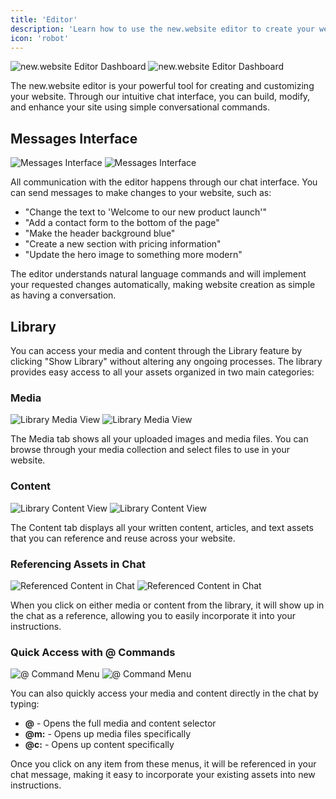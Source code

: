 ```yaml
---
title: 'Editor'
description: 'Learn how to use the new.website editor to create your website'
icon: 'robot'
---
```


<img
  className="block dark:hidden"
  src="/images/features/editor/dashboard.png"
  alt="new.website Editor Dashboard"
/>
<img
  className="hidden dark:block"
  src="/images/features/editor/dashboard.png"
  alt="new.website Editor Dashboard"
/>

The new.website editor is your powerful tool for creating and customizing your website. Through our intuitive chat interface, you can build, modify, and enhance your site using simple conversational commands.

## Messages Interface

<img
  className="block dark:hidden"
  src="/images/features/editor/messages.png"
  alt="Messages Interface"
/>
<img
  className="hidden dark:block"
  src="/images/features/editor/messages.png"
  alt="Messages Interface"
/>

All communication with the editor happens through our chat interface. You can send messages to make changes to your website, such as:

- "Change the text to 'Welcome to our new product launch'"
- "Add a contact form to the bottom of the page"
- "Make the header background blue"
- "Create a new section with pricing information"
- "Update the hero image to something more modern"

The editor understands natural language commands and will implement your requested changes automatically, making website creation as simple as having a conversation.

## Library

You can access your media and content through the Library feature by clicking "Show Library" without altering any ongoing processes. The library provides easy access to all your assets organized in two main categories:

### Media

<img
  className="block dark:hidden"
  src="/images/features/editor/library-1.png"
  alt="Library Media View"
/>
<img
  className="hidden dark:block"
  src="/images/features/editor/library-1.png"
  alt="Library Media View"
/>

The Media tab shows all your uploaded images and media files. You can browse through your media collection and select files to use in your website.

### Content

<img
  className="block dark:hidden"
  src="/images/features/editor/library-2.png"
  alt="Library Content View"
/>
<img
  className="hidden dark:block"
  src="/images/features/editor/library-2.png"
  alt="Library Content View"
/>

The Content tab displays all your written content, articles, and text assets that you can reference and reuse across your website.

### Referencing Assets in Chat

<img
  className="block dark:hidden"
  src="/images/features/editor/library-3.png"
  alt="Referenced Content in Chat"
/>
<img
  className="hidden dark:block"
  src="/images/features/editor/library-3.png"
  alt="Referenced Content in Chat"
/>

When you click on either media or content from the library, it will show up in the chat as a reference, allowing you to easily incorporate it into your instructions.

### Quick Access with @ Commands

<img
  className="block dark:hidden"
  src="/images/features/editor/chat-1.png"
  alt="@ Command Menu"
/>
<img
  className="hidden dark:block"
  src="/images/features/editor/chat-1.png"
  alt="@ Command Menu"
/>

You can also quickly access your media and content directly in the chat by typing:

- **@** - Opens the full media and content selector
- **@m:** - Opens up media files specifically
- **@c:** - Opens up content specifically

Once you click on any item from these menus, it will be referenced in your chat message, making it easy to incorporate your existing assets into new instructions.